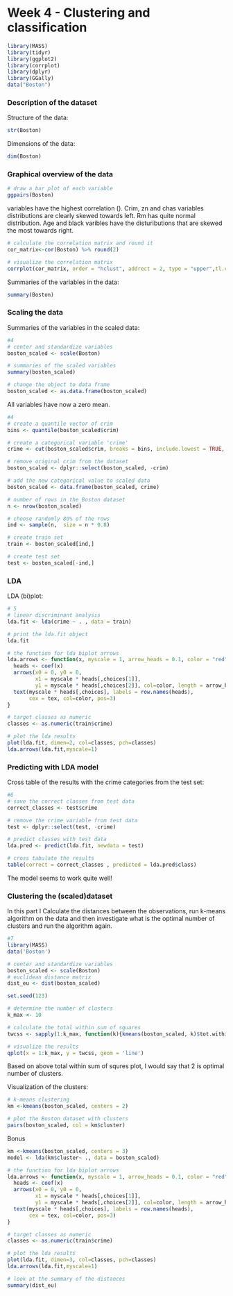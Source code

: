 # Week 4 - Clustering and classification


```r
library(MASS)
library(tidyr)
library(ggplot2)
library(corrplot)
library(dplyr)
library(GGally)
data("Boston")
```


### Description of the dataset

Structure of the data:
```r
str(Boston)

```

Dimensions of the data:
```r
dim(Boston)
```

### Graphical overview of the data

```r
# draw a bar plot of each variable
ggpairs(Boston)
```


variables have the highest correlation (). Crim, zn and chas variables distributions are clearly skewed towards left. Rm has quite normal distribution. Age and black varibles have the distuributions that are skewed the most towards right.


```r
# calculate the correlation matrix and round it
cor_matrix<-cor(Boston) %>% round(2)

# visualize the correlation matrix
corrplot(cor_matrix, order = "hclust", addrect = 2, type = "upper",tl.col = "black", tl.srt = 45, tl.cex = 0.7)
```

Summaries of the variables in the data:
```r
summary(Boston)
```

### Scaling the data

Summaries of the variables in the scaled data:
```r
#4
# center and standardize variables
boston_scaled <- scale(Boston)

# summaries of the scaled variables
summary(boston_scaled)

# change the object to data frame
boston_scaled <- as.data.frame(boston_scaled)
```

All variables have now a zero mean. 

```r
#4
# create a quantile vector of crim
bins <- quantile(boston_scaled$crim)

# create a categorical variable 'crime'
crime <- cut(boston_scaled$crim, breaks = bins, include.lowest = TRUE, labels = c("low", "med_low", "med_high", "high"))

# remove original crim from the dataset
boston_scaled <- dplyr::select(boston_scaled, -crim)

# add the new categorical value to scaled data
boston_scaled <- data.frame(boston_scaled, crime)
```

```r
# number of rows in the Boston dataset 
n <- nrow(boston_scaled)

# choose randomly 80% of the rows
ind <- sample(n,  size = n * 0.8)

# create train set
train <- boston_scaled[ind,]

# create test set 
test <- boston_scaled[-ind,]


```

### LDA

LDA (bi)plot:
```r
# 5
# linear discriminant analysis
lda.fit <- lda(crime ~ . , data = train)

# print the lda.fit object
lda.fit

# the function for lda biplot arrows
lda.arrows <- function(x, myscale = 1, arrow_heads = 0.1, color = "red", tex = 0.75, choices = c(1,2)){
  heads <- coef(x)
  arrows(x0 = 0, y0 = 0, 
         x1 = myscale * heads[,choices[1]], 
         y1 = myscale * heads[,choices[2]], col=color, length = arrow_heads)
  text(myscale * heads[,choices], labels = row.names(heads), 
       cex = tex, col=color, pos=3)
}

# target classes as numeric
classes <- as.numeric(train$crime)

# plot the lda results
plot(lda.fit, dimen=2, col=classes, pch=classes)
lda.arrows(lda.fit,myscale=1)
```


### Predicting with LDA model

Cross table of the results with the crime categories from the test set:
```r
#6
# save the correct classes from test data
correct_classes <- test$crime

# remove the crime variable from test data
test <- dplyr::select(test, -crime)

# predict classes with test data
lda.pred <- predict(lda.fit, newdata = test)

# cross tabulate the results
table(correct = correct_classes , predicted = lda.pred$class)
```

The model seems to work quite well!


### Clustering the (scaled)dataset
 
In this part I Calculate the distances between the observations, run k-means algorithm on the data and then investigate what is the optimal number of clusters and run the algorithm again.


```r
#7
library(MASS)
data('Boston')

# center and standardize variables
boston_scaled <- scale(Boston)
# euclidean distance matrix
dist_eu <- dist(boston_scaled)

set.seed(123)

# determine the number of clusters
k_max <- 10

# calculate the total within sum of squares
twcss <- sapply(1:k_max, function(k){kmeans(boston_scaled, k)$tot.withinss})

# visualize the results
qplot(x = 1:k_max, y = twcss, geom = 'line')

```

Based on above total within sum of squres plot, I would say that 2 is optimal number of clusters.

Visualization of the clusters:

```r

# k-means clustering
km <-kmeans(boston_scaled, centers = 2)

# plot the Boston dataset with clusters
pairs(boston_scaled, col = km$cluster)
```

Bonus

```r
km <-kmeans(boston_scaled, centers = 3)
model <- lda(km$cluster~ ., data = boston_scaled)

# the function for lda biplot arrows
lda.arrows <- function(x, myscale = 1, arrow_heads = 0.1, color = "red", tex = 0.75, choices = c(1,2)){
  heads <- coef(x)
  arrows(x0 = 0, y0 = 0, 
         x1 = myscale * heads[,choices[1]], 
         y1 = myscale * heads[,choices[2]], col=color, length = arrow_heads)
  text(myscale * heads[,choices], labels = row.names(heads), 
       cex = tex, col=color, pos=3)
}

# target classes as numeric
classes <- as.numeric(train$crime)

# plot the lda results
plot(lda.fit, dimen=3, col=classes, pch=classes)
lda.arrows(lda.fit,myscale=1)
```




```r
# look at the summary of the distances
summary(dist_eu)
```

```r

```

